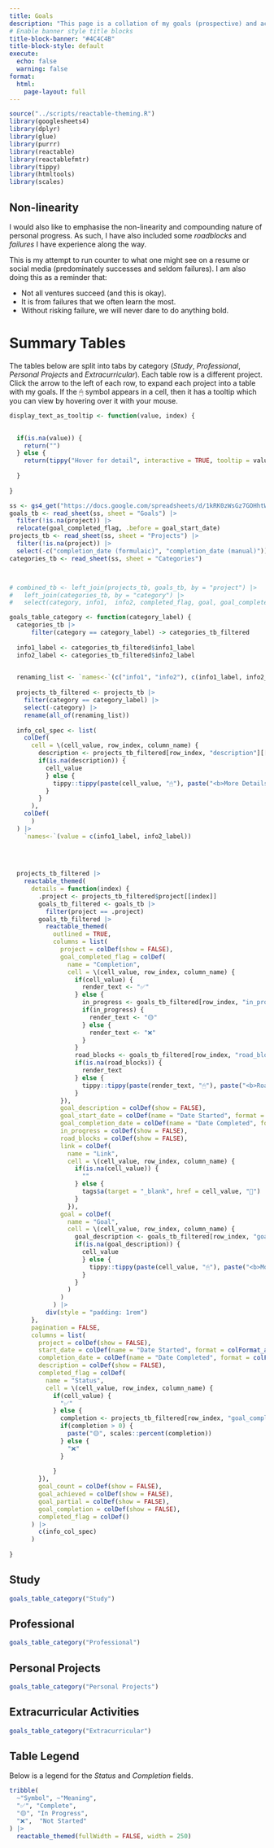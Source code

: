 ```yaml
---
title: Goals
description: "This page is a collation of my goals (prospective) and achievements (retrospective). The purpose is to be something of a reminder of both how far I have come and what I am working towards. My vague cutoff is from my university days onwards."
# Enable banner style title blocks
title-block-banner: "#4C4C4B"
title-block-style: default
execute:
  echo: false
  warning: false
format:
  html:
    page-layout: full
---
```



```r
source("../scripts/reactable-theming.R")
library(googlesheets4)
library(dplyr)
library(glue)
library(purrr)
library(reactable)
library(reactablefmtr)
library(tippy)
library(htmltools)
library(scales)

```


::: callout-tip
## Non-linearity

I would also like to emphasise the non-linearity and compounding nature of personal progress. As such, I have also included some *roadblocks* and *failures* I have experience along the way.

This is my attempt to run counter to what one might see on a resume or social media (predominately successes and seldom failures). I am also doing this as a reminder that:

-   Not all ventures succeed (and this is okay).
-   It is from failures that we often learn the most.
-   Without risking failure, we will never dare to do anything bold.
:::

# Summary Tables

The tables below are split into tabs by category (*Study*, *Professional*, *Personal Projects* and *Extracurricular*). Each table row is a different project. Click the arrow to the left of each row, to expand each project into a table with my goals. If the 🖱 ️symbol appears in a cell, then it has a tooltip which you can view by hovering over it with your mouse.


```r
display_text_as_tooltip <- function(value, index) {
  

  if(is.na(value)) {
    return("")
  } else {
    return(tippy("Hover for detail", interactive = TRUE, tooltip = value))
    
  }
  
}
```

```r
ss <- gs4_get("https://docs.google.com/spreadsheets/d/1kRK0zWsGz7GOHhtWSaV_9SlZ2zRxns_pVEh4YMJtsLQ/edit#gid=0")
goals_tb <- read_sheet(ss, sheet = "Goals") |> 
  filter(!is.na(project)) |> 
  relocate(goal_completed_flag, .before = goal_start_date)
projects_tb <- read_sheet(ss, sheet = "Projects") |> 
  filter(!is.na(project)) |> 
  select(-c("completion_date (formulaic)", "completion_date (manual)"))
categories_tb <- read_sheet(ss, sheet = "Categories")



# combined_tb <- left_join(projects_tb, goals_tb, by = "project") |> 
#   left_join(categories_tb, by = "category") |> 
#   select(category, info1,  info2, completed_flag, goal, goal_completed_flag)

```

```r
goals_table_category <- function(category_label) {
  categories_tb |>
      filter(category == category_label) -> categories_tb_filtered
  
  info1_label <- categories_tb_filtered$info1_label  
  info2_label <- categories_tb_filtered$info2_label  

  
  renaming_list <- `names<-`(c("info1", "info2"), c(info1_label, info2_label))
  
  projects_tb_filtered <- projects_tb |> 
    filter(category == category_label) |> 
    select(-category) |> 
    rename(all_of(renaming_list))
  
  info_col_spec <- list(
    colDef(
      cell = \(cell_value, row_index, column_name) {
        description <- projects_tb_filtered[row_index, "description"][[1]]
        if(is.na(description)) {
          cell_value
          } else {
            tippy::tippy(paste(cell_value, "🖱"), paste("<b>More Details</b></br>", description))
          }
        }
      ),
    colDef(
      )
  ) |> 
    `names<-`(value = c(info1_label, info2_label))
  
  

  
  projects_tb_filtered |> 
    reactable_themed(
      details = function(index) {
        .project <- projects_tb_filtered$project[[index]]
        goals_tb_filtered <- goals_tb |>
          filter(project == .project)
        goals_tb_filtered |>
          reactable_themed(
            outlined = TRUE,
            columns = list(
              project = colDef(show = FALSE),
              goal_completed_flag = colDef(
                name = "Completion",
                cell = \(cell_value, row_index, column_name) {
                  if(cell_value) {
                    render_text <- "️✅"
                  } else {
                    in_progress <- goals_tb_filtered[row_index, "in_progress"][[1]]
                    if(in_progress) {
                      render_text <- "🟡"
                    } else {
                      render_text <- "❌"
                    }
                  }
                  road_blocks <- goals_tb_filtered[row_index, "road_blocks"][[1]]
                  if(is.na(road_blocks)) {
                    render_text
                  } else {
                    tippy::tippy(paste(render_text, "🖱"), paste("<b>Road Block</b></br>", road_blocks))
                  }
              }),
              goal_description = colDef(show = FALSE),
              goal_start_date = colDef(name = "Date Started", format = colFormat_aus(date = TRUE)),
              goal_completion_date = colDef(name = "Date Completed", format = colFormat_aus(date = TRUE)),
              in_progress = colDef(show = FALSE),
              road_blocks = colDef(show = FALSE),
              link = colDef(
                name = "Link",
                cell = \(cell_value, row_index, column_name) {
                  if(is.na(cell_value)) {
                    ""
                  } else {
                    tags$a(target = "_blank", href = cell_value, "🔗")
                  }
                }),
              goal = colDef(
                name = "Goal",
                cell = \(cell_value, row_index, column_name) {
                  goal_description <- goals_tb_filtered[row_index, "goal_description"][[1]]
                  if(is.na(goal_description)) {
                    cell_value
                    } else {
                      tippy::tippy(paste(cell_value, "🖱"), paste("<b>More Details</b></br>", goal_description))
                    }
                  }
                )
              )
            ) |> 
          div(style = "padding: 1rem")
      },
      pagination = FALSE,
      columns = list(
        project = colDef(show = FALSE),
        start_date = colDef(name = "Date Started", format = colFormat_aus(date = TRUE)),
        completion_date = colDef(name = "Date Completed", format = colFormat_aus(date = TRUE)),
        description = colDef(show = FALSE),
        completed_flag = colDef(
          name = "Status",
          cell = \(cell_value, row_index, column_name) {
            if(cell_value) {
              "️✅"
            } else {
              completion <- projects_tb_filtered[row_index, "goal_completion"][[1]]
              if(completion > 0) {
                paste("🟡", scales::percent(completion))
              } else {
                "❌"
              }
              
            }
        }),
        goal_count = colDef(show = FALSE),
        goal_achieved = colDef(show = FALSE),
        goal_partial = colDef(show = FALSE),
        goal_completion = colDef(show = FALSE),
        completed_flag = colDef()
      ) |> 
        c(info_col_spec)
      )
  
}
```

<!-- :::: {.column-screen} -->



::: panel-tabset
## Study

```r
goals_table_category("Study")

```

## Professional

```r
goals_table_category("Professional")
```

## Personal Projects

```r
goals_table_category("Personal Projects")
```

## Extracurricular Activities

```r
goals_table_category("Extracurricular")
```
:::

<!-- :::: -->


## Table Legend

Below is a legend for the *Status* and *Completion* fields.

```r
tribble(
  ~"Symbol", ~"Meaning",
  "✅", "Complete",
  "🟡", "In Progress",
  "❌",  "Not Started"
) |> 
  reactable_themed(fullWidth = FALSE, width = 250)
```


